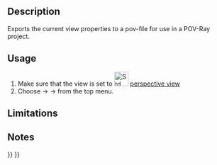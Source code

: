 <languages/>

{{Docnav
|[[Raytracing_Render|Render]]
|[[Raytracing_WriteCamera|Export camera to povray]]
|[[Raytracing_Workbench|Raytracing]]
|IconL=Raytracing_Render.svg
|IconR=Raytracing_WriteCamera.svg
|IconC=Workbench_Raytracing.svg
}}

{{GuiCommand/sv
|Name=Raytracing WriteView
‏‎|Name/sv=Raytracing WriteView
|MenuLocation=Raytracing → Export
|Workbenches=[[Raytracing_Workbench/sv|Raytracing]]
|Shortcut=
|SeeAlso=
}}

==Description==

Exports the current view properties to a pov-file for use in a POV-Ray project.

==Usage==

# Make sure that the view is set to [[Image:Std_PerspectiveCamera.svg|32px|link=Std_PerspectiveCamera]] [[Std_PerspectiveCamera|perspective view]]
# Choose {{KEY|Raytracing}}  →  {{KEY|Utilities}}  →{{KEY|[[Image:Raytracing_WriteView.svg|32px]] Export view to POV-Ray...}} from the top menu.

==Limitations==


==Notes==


{{Docnav
|[[Raytracing_Render|Render]]
|[[Raytracing_WriteCamera|Export camera to povray]]
|[[Raytracing_Workbench|Raytracing]]
|IconL=Raytracing_Render.svg
|IconR=Raytracing_WriteCamera.svg
|IconC=Workbench_Raytracing.svg
}}

{{Raytracing_Tools_navi{{#translation:}}}}
{{Userdocnavi{{#translation:}}}}